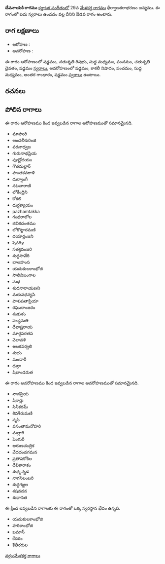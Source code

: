 {{Infobox ragam
	| name          	= దేవనాయకి
	| synonym	    	= 
	| mela          	= 
	| chakra        	= 
	| janaka        	= 
	| type          	= ఔడవ
	| arohanam      	= {{svaraC|S|R2|M1|P|D2|S'}} 
	| avarohanam    	= {{svaraC|S'|N3|P|M1|G3|S}}
	| jeeva         	=
	| chhaya        	=
	| nyasa         	=
	| vishesha      	= 
	| equivalent  		= 
}}
{{కర్ణాటక సంగీత రాగాలు}}
'''దేవనాయకి రాగము''' [[కర్ణాటక సంగీతం]]లో 29వ [[మేళకర్త రాగము]] ధీర్వాణకరాభరణం జన్యము.  ఈ రాగంలో ఐదు స్వరాలు ఉండడం వల్ల దీనిని ఔడవ రాగం అంటారు.


==రాగ లక్షణాలు==


* ఆరోహణ : {{svaraC|S|R2|M1|P|D2|S'}} 
* అవరోహణ : {{svaraC|S'|N3|P|M1|G3|S}}

ఈ రాగం ఆరోహణంలో షడ్జమం, చతుశృతి రిషభం, సుద్ద మధ్యమం, పంచమం, చతుశృతి దైవతం, షడ్జమం [[స్వరాలు]], అవరోహణంలో షడ్జమం, కాకలీ నిషాదం, పంచమం, సుద్ద మధ్యమం, అంతర గాంధారం, షడ్జమం [[స్వరాలు]] ఉంటాయి.

==రచనలు==



==పోలిన రాగాలు==
ఈ రాగం ఆరోహణము కింద ఇవ్వబడిన రాగాల ఆరోహణముతో సమానమైనది.
* మాహురి
* ఆండలీకురింజి
* వరనాధ్వజ
* గురునాథప్రియ
* పూర్ణోదయం
* గౌతమల్లార్
* హంతకవరాళి
* ధుర్వాంగీ
* నటనారాణి
* లోకేంద్రిని
* కోకలి
* దుర్ధక్యాయం
* pazhamtakka
* గంధరాలోల
* జివికదంతము
* లోకొట్టారమణి
* దయార్రంజని
* షెవఝి
* సత్యవంజరి
* శుధ్ధసావేరి
* బాలహంస
* యదుకులకాంభోజి
* సాలివిబంగాల
* సుధ
* శుదనారాయణని
* మరువధన్యసి
* పాశుపతాప్రియా
* రఘురాంజరం
* శంకుళం
* హ్యుమతి
* దేవాష్టరాయ
* మార్గపరతప
* వెలావళి
* అలకవర్వలి
* శుభం
* మందారీ
* దుర్గా
* షిఖాండరుత

ఈ రాగం అవరోహణము కింద ఇవ్వబడిన రాగాల అవరోహణముతో సమానమైనది.
* నాదప్రియ
* షికార్లు
* సినీకరమ్
* శివశీరుమణి
* స్మసి
* వసంతామనోహరి
* మల్లారి
* షెంగురీ
* అరుణచంద్రిక
* వేదదండగమన
* ప్రతాపకోకిల
* దేవికారాకం
* శుధ్కన్నడ
* నాగనిలంబరి
* శుధ్ధగజ్జల
* శషవదన
* శుధానత

ఈ క్రింద ఇవ్వబడిన రాగాలకు ఈ రాగంతో ఒక్క స్వరస్థాన భేదం ఉన్నది.
* యదుకులకాంభోజి
* హరికాంభోజి
* ఖమాస్
* కేదరం
* కేతీరగుల



[[వర్గం:మేళకర్త రాగాలు]]